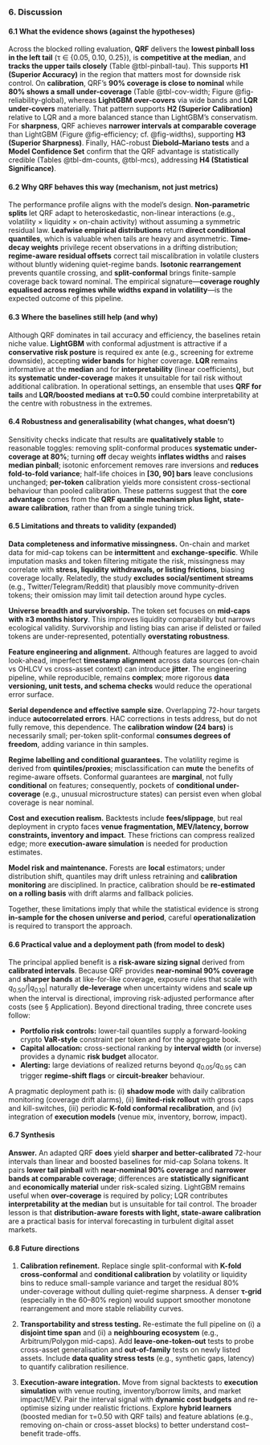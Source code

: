### 6. Discussion

#### 6.1 What the evidence shows (against the hypotheses)

Across the blocked rolling evaluation, **QRF** delivers the **lowest pinball loss in the left tail** (τ ∈ {0.05, 0.10, 0.25}), is **competitive at the median**, and **tracks the upper tails closely** (Table @tbl-pinball-tau). This supports **H1 (Superior Accuracy)** in the region that matters most for downside risk control. On **calibration**, QRF’s **90% coverage is close to nominal** while **80% shows a small under-coverage** (Table @tbl-cov-width; Figure @fig-reliability-global), whereas **LightGBM over-covers** via wide bands and **LQR under-covers** materially. That pattern supports **H2 (Superior Calibration)** relative to LQR and a more balanced stance than LightGBM’s conservatism. For **sharpness**, QRF achieves **narrower intervals at comparable coverage** than LightGBM (Figure @fig-efficiency; cf. @fig-widths), supporting **H3 (Superior Sharpness)**. Finally, HAC-robust **Diebold–Mariano tests** and a **Model Confidence Set** confirm that the QRF advantage is statistically credible (Tables @tbl-dm-counts, @tbl-mcs), addressing **H4 (Statistical Significance)**.

#### 6.2 Why QRF behaves this way (mechanism, not just metrics)

The performance profile aligns with the model’s design. **Non-parametric splits** let QRF adapt to heteroskedastic, non-linear interactions (e.g., volatility × liquidity × on-chain activity) without assuming a symmetric residual law. **Leafwise empirical distributions** return **direct conditional quantiles**, which is valuable when tails are heavy and asymmetric. **Time-decay weights** privilege recent observations in a drifting distribution; **regime-aware residual offsets** correct tail miscalibration in volatile clusters without bluntly widening quiet-regime bands. **Isotonic rearrangement** prevents quantile crossing, and **split-conformal** brings finite-sample coverage back toward nominal. The empirical signature—**coverage roughly equalised across regimes while widths expand in volatility**—is the expected outcome of this pipeline.

#### 6.3 Where the baselines still help (and why)

Although QRF dominates in tail accuracy and efficiency, the baselines retain niche value. **LightGBM** with conformal adjustment is attractive if a **conservative risk posture** is required ex ante (e.g., screening for extreme downside), accepting **wider bands** for higher coverage. **LQR** remains informative at the **median** and for **interpretability** (linear coefficients), but its **systematic under-coverage** makes it unsuitable for tail risk without additional calibration. In operational settings, an ensemble that uses **QRF for tails** and **LQR/boosted medians at τ=0.50** could combine interpretability at the centre with robustness in the extremes.

#### 6.4 Robustness and generalisability (what changes, what doesn’t)

Sensitivity checks indicate that results are **qualitatively stable** to reasonable toggles: removing split-conformal produces **systematic under-coverage at 80%**; turning **off** decay weights **inflates widths** and **raises median pinball**; isotonic enforcement removes rare inversions and **reduces fold-to-fold variance**; half-life choices in **\[30, 90] bars** leave conclusions unchanged; **per-token** calibration yields more consistent cross-sectional behaviour than pooled calibration. These patterns suggest that the **core advantage** comes from the **QRF quantile mechanism plus light, state-aware calibration**, rather than from a single tuning trick.

#### 6.5 Limitations and threats to validity (expanded)

**Data completeness and informative missingness.** On-chain and market data for mid-cap tokens can be **intermittent** and **exchange-specific**. While imputation masks and token filtering mitigate the risk, missingness may correlate with **stress, liquidity withdrawals, or listing frictions**, biasing coverage locally. Relatedly, the study **excludes social/sentiment streams** (e.g., Twitter/Telegram/Reddit) that plausibly move community-driven tokens; their omission may limit tail detection around hype cycles.

**Universe breadth and survivorship.** The token set focuses on **mid-caps with ≥3 months history**. This improves liquidity comparability but narrows ecological validity. Survivorship and listing bias can arise if delisted or failed tokens are under-represented, potentially **overstating robustness**.

**Feature engineering and alignment.** Although features are lagged to avoid look-ahead, imperfect **timestamp alignment** across data sources (on-chain vs OHLCV vs cross-asset context) can introduce **jitter**. The engineering pipeline, while reproducible, remains **complex**; more rigorous **data versioning, unit tests, and schema checks** would reduce the operational error surface.

**Serial dependence and effective sample size.** Overlapping 72-hour targets induce **autocorrelated errors**. HAC corrections in tests address, but do not fully remove, this dependence. The **calibration window (24 bars)** is necessarily small; per-token split-conformal **consumes degrees of freedom**, adding variance in thin samples.

**Regime labelling and conditional guarantees.** The volatility regime is derived from **quintiles/proxies**; misclassification can **mute** the benefits of regime-aware offsets. Conformal guarantees are **marginal**, not fully **conditional** on features; consequently, pockets of **conditional under-coverage** (e.g., unusual microstructure states) can persist even when global coverage is near nominal.

**Cost and execution realism.** Backtests include **fees/slippage**, but real deployment in crypto faces **venue fragmentation, MEV/latency, borrow constraints, inventory and impact**. These frictions can compress realized edge; more **execution-aware simulation** is needed for production estimates.

**Model risk and maintenance.** Forests are **local** estimators; under distribution shift, quantiles may drift unless retraining and **calibration monitoring** are disciplined. In practice, calibration should be **re-estimated on a rolling basis** with drift alarms and fallback policies.

Together, these limitations imply that while the statistical evidence is strong **in-sample for the chosen universe and period**, careful **operationalization** is required to transport the approach.

#### 6.6 Practical value and a deployment path (from model to desk)

The principal applied benefit is a **risk-aware sizing signal** derived from **calibrated intervals**. Because QRF provides **near-nominal 90% coverage** and **sharper bands** at like-for-like coverage, exposure rules that scale with $q_{0.50}/|q_{0.10}|$ naturally **de-leverage** when uncertainty widens and **scale up** when the interval is directional, improving risk-adjusted performance after costs (see § Application). Beyond directional trading, three concrete uses follow:

* **Portfolio risk controls:** lower-tail quantiles supply a forward-looking crypto **VaR-style** constraint per token and for the aggregate book.
* **Capital allocation:** cross-sectional ranking by **interval width** (or inverse) provides a dynamic **risk budget** allocator.
* **Alerting:** large deviations of realized returns beyond $q_{0.05}$/$q_{0.95}$ can trigger **regime-shift flags** or **circuit-breaker** behaviour.

A pragmatic deployment path is: (i) **shadow mode** with daily calibration monitoring (coverage drift alarms), (ii) **limited-risk rollout** with gross caps and kill-switches, (iii) periodic **K-fold conformal recalibration**, and (iv) integration of **execution models** (venue mix, inventory, borrow, impact).

#### 6.7 Synthesis

**Answer.** An adapted QRF **does** yield **sharper and better-calibrated** 72-hour intervals than linear and boosted baselines for mid-cap Solana tokens. It pairs **lower tail pinball** with **near-nominal 90% coverage** and **narrower bands at comparable coverage**; differences are **statistically significant** and **economically material** under risk-scaled sizing. LightGBM remains useful when **over-coverage** is required by policy; LQR contributes **interpretability at the median** but is unsuitable for tail control. The broader lesson is that **distribution-aware forests with light, state-aware calibration** are a practical basis for interval forecasting in turbulent digital asset markets.

#### 6.8 Future directions

1. **Calibration refinement.** Replace single split-conformal with **K-fold cross-conformal** and **conditional calibration** by volatility or liquidity bins to reduce small-sample variance and target the residual 80% under-coverage without dulling quiet-regime sharpness. A denser **τ-grid** (especially in the 60–80% region) would support smoother monotone rearrangement and more stable reliability curves.

2. **Transportability and stress testing.** Re-estimate the full pipeline on (i) a **disjoint time span** and (ii) a **neighbouring ecosystem** (e.g., Arbitrum/Polygon mid-caps). Add **leave-one-token-out** tests to probe cross-asset generalisation and **out-of-family** tests on newly listed assets. Include **data quality stress tests** (e.g., synthetic gaps, latency) to quantify calibration resilience.

3. **Execution-aware integration.** Move from signal backtests to **execution simulation** with venue routing, inventory/borrow limits, and market impact/MEV. Pair the interval signal with **dynamic cost budgets** and re-optimise sizing under realistic frictions. Explore **hybrid learners** (boosted median for τ=0.50 with QRF tails) and feature ablations (e.g., removing on-chain or cross-asset blocks) to better understand cost–benefit trade-offs.

